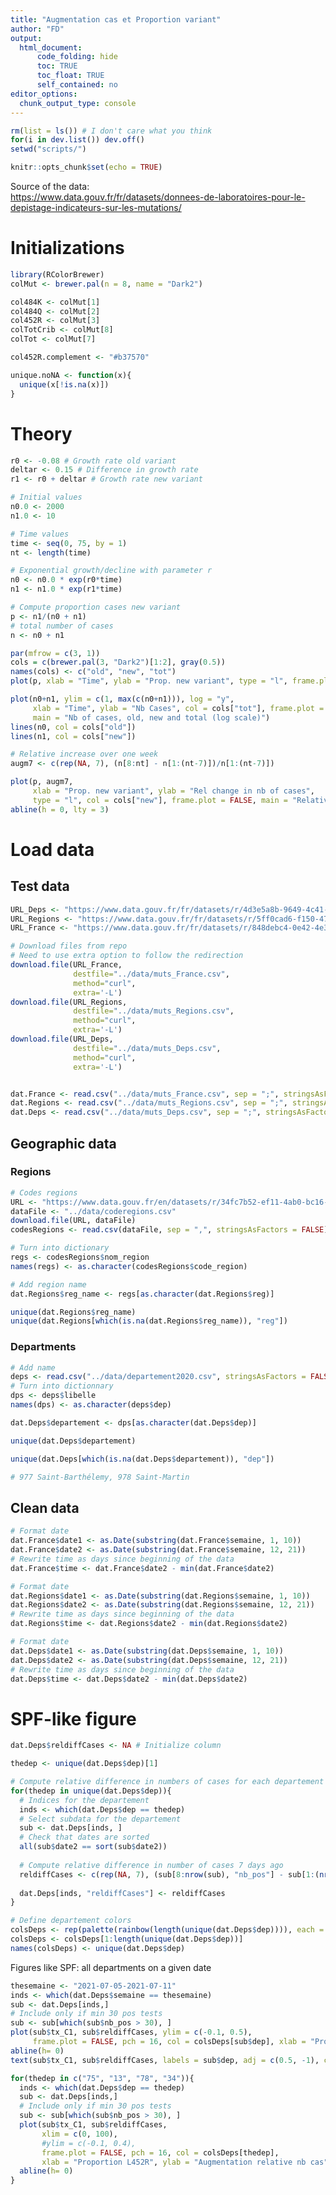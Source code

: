 ```yaml
---
title: "Augmentation cas et Proportion variant"
author: "FD"
output: 
  html_document: 
      code_folding: hide
      toc: TRUE
      toc_float: TRUE
      self_contained: no
editor_options:
  chunk_output_type: console
---
```


```r
rm(list = ls()) # I don't care what you think
for(i in dev.list()) dev.off()
setwd("scripts/")
```

```r
knitr::opts_chunk$set(echo = TRUE)
```


Source of the data:  
<https://www.data.gouv.fr/fr/datasets/donnees-de-laboratoires-pour-le-depistage-indicateurs-sur-les-mutations/>

# Initializations

```r
library(RColorBrewer)
colMut <- brewer.pal(n = 8, name = "Dark2")

col484K <- colMut[1]
col484Q <- colMut[2]
col452R <- colMut[3]
colTotCrib <- colMut[8]
colTot <- colMut[7]

col452R.complement <- "#b37570"
```

```r
unique.noNA <- function(x){
  unique(x[!is.na(x)])
}
```


# Theory

```r
r0 <- -0.08 # Growth rate old variant
deltar <- 0.15 # Difference in growth rate
r1 <- r0 + deltar # Growth rate new variant

# Initial values
n0.0 <- 2000
n1.0 <- 10

# Time values  
time <- seq(0, 75, by = 1)
nt <- length(time)

# Exponential growth/decline with parameter r
n0 <- n0.0 * exp(r0*time)
n1 <- n1.0 * exp(r1*time)

# Compute proportion cases new variant
p <- n1/(n0 + n1)
# total number of cases
n <- n0 + n1
```


```r
par(mfrow = c(3, 1))
cols = c(brewer.pal(3, "Dark2")[1:2], gray(0.5))
names(cols) <- c("old", "new", "tot")
plot(p, xlab = "Time", ylab = "Prop. new variant", type = "l", frame.plot = FALSE, col = cols["new"], main = "Proportion new variant over time")

plot(n0+n1, ylim = c(1, max(c(n0+n1))), log = "y", 
     xlab = "Time", ylab = "Nb Cases", col = cols["tot"], frame.plot = FALSE, type = "l", lty = 2, 
     main = "Nb of cases, old, new and total (log scale)")
lines(n0, col = cols["old"])
lines(n1, col = cols["new"])

# Relative increase over one week
augm7 <- c(rep(NA, 7), (n[8:nt] - n[1:(nt-7)])/n[1:(nt-7)])

plot(p, augm7, 
     xlab = "Prop. new variant", ylab = "Rel change in nb of cases", 
     type = "l", col = cols["new"], frame.plot = FALSE, main = "Relative change in nb of cases as function of prop. new variant")
abline(h = 0, lty = 3)
```


# Load data 

## Test data

```r
URL_Deps <- "https://www.data.gouv.fr/fr/datasets/r/4d3e5a8b-9649-4c41-86ec-5420eb6b530c"
URL_Regions <- "https://www.data.gouv.fr/fr/datasets/r/5ff0cad6-f150-47ea-a4e0-57e354c1b2a4"
URL_France <- "https://www.data.gouv.fr/fr/datasets/r/848debc4-0e42-4e3b-a176-afc285ed5401"
```


```r
# Download files from repo
# Need to use extra option to follow the redirection
download.file(URL_France, 
              destfile="../data/muts_France.csv",
              method="curl",
              extra='-L')
download.file(URL_Regions, 
              destfile="../data/muts_Regions.csv",
              method="curl",
              extra='-L')
download.file(URL_Deps, 
              destfile="../data/muts_Deps.csv",
              method="curl",
              extra='-L')


dat.France <- read.csv("../data/muts_France.csv", sep = ";", stringsAsFactors = FALSE)
dat.Regions <- read.csv("../data/muts_Regions.csv", sep = ";", stringsAsFactors = FALSE)
dat.Deps <- read.csv("../data/muts_Deps.csv", sep = ";", stringsAsFactors = FALSE)

```


## Geographic data

### Regions 

```r
# Codes regions
URL <- "https://www.data.gouv.fr/en/datasets/r/34fc7b52-ef11-4ab0-bc16-e1aae5c942e7"
dataFile <- "../data/coderegions.csv"
download.file(URL, dataFile)
codesRegions <- read.csv(dataFile, sep = ",", stringsAsFactors = FALSE)

# Turn into dictionary
regs <- codesRegions$nom_region
names(regs) <- as.character(codesRegions$code_region)
```

```r
# Add region name
dat.Regions$reg_name <- regs[as.character(dat.Regions$reg)]

unique(dat.Regions$reg_name)
unique(dat.Regions[which(is.na(dat.Regions$reg_name)), "reg"])


```


### Departments

```r
# Add name
deps <- read.csv("../data/departement2020.csv", stringsAsFactors = FALSE)
# Turn into dictionnary
dps <- deps$libelle
names(dps) <- as.character(deps$dep)
```

```r
dat.Deps$departement <- dps[as.character(dat.Deps$dep)]

unique(dat.Deps$departement)

unique(dat.Deps[which(is.na(dat.Deps$departement)), "dep"])

# 977 Saint-Barthélemy, 978 Saint-Martin
```

## Clean data

```r
# Format date
dat.France$date1 <- as.Date(substring(dat.France$semaine, 1, 10))
dat.France$date2 <- as.Date(substring(dat.France$semaine, 12, 21))
# Rewrite time as days since beginning of the data
dat.France$time <- dat.France$date2 - min(dat.France$date2)
```


```r
# Format date
dat.Regions$date1 <- as.Date(substring(dat.Regions$semaine, 1, 10))
dat.Regions$date2 <- as.Date(substring(dat.Regions$semaine, 12, 21))
# Rewrite time as days since beginning of the data
dat.Regions$time <- dat.Regions$date2 - min(dat.Regions$date2)
```


```r
# Format date
dat.Deps$date1 <- as.Date(substring(dat.Deps$semaine, 1, 10))
dat.Deps$date2 <- as.Date(substring(dat.Deps$semaine, 12, 21))
# Rewrite time as days since beginning of the data
dat.Deps$time <- dat.Deps$date2 - min(dat.Deps$date2)
```

# SPF-like figure

```r
dat.Deps$reldiffCases <- NA # Initialize column

thedep <- unique(dat.Deps$dep)[1]

# Compute relative difference in numbers of cases for each departement
for(thedep in unique(dat.Deps$dep)){
  # Indices for the departement
  inds <- which(dat.Deps$dep == thedep)
  # Select subdata for the departement
  sub <- dat.Deps[inds, ]
  # Check that dates are sorted
  all(sub$date2 == sort(sub$date2)) 
  
  # Compute relative difference in number of cases 7 days ago
  reldiffCases <- c(rep(NA, 7), (sub[8:nrow(sub), "nb_pos"] - sub[1:(nrow(sub)-7), "nb_pos"])/sub[1:(nrow(sub)-7), "nb_pos"])
  
  dat.Deps[inds, "reldiffCases"] <- reldiffCases
}

# Define departement colors
colsDeps <- rep(palette(rainbow(length(unique(dat.Deps$dep)))), each = 15)
colsDeps <- colsDeps[1:length(unique(dat.Deps$dep))]
names(colsDeps) <- unique(dat.Deps$dep)
```


Figures like SPF: all departments on a given date

```r
thesemaine <- "2021-07-05-2021-07-11"
inds <- which(dat.Deps$semaine == thesemaine)
sub <- dat.Deps[inds,]
# Include only if min 30 pos tests
sub <- sub[which(sub$nb_pos > 30), ]
plot(sub$tx_C1, sub$reldiffCases, ylim = c(-0.1, 0.5), 
     frame.plot = FALSE, pch = 16, col = colsDeps[sub$dep], xlab = "Proportion L452R", ylab = "Augmentation relative nb cas", main = paste0(thesemaine, ", tous deps"))
abline(h= 0)
text(sub$tx_C1, sub$reldiffCases, labels = sub$dep, adj = c(0.5, -1), cex = 0.5)
```


```r
for(thedep in c("75", "13", "78", "34")){
  inds <- which(dat.Deps$dep == thedep)
  sub <- dat.Deps[inds,]
  # Include only if min 30 pos tests
  sub <- sub[which(sub$nb_pos > 30), ]
  plot(sub$tx_C1, sub$reldiffCases, 
       xlim = c(0, 100),
       #ylim = c(-0.1, 0.4), 
       frame.plot = FALSE, pch = 16, col = colsDeps[thedep],
       xlab = "Proportion L452R", ylab = "Augmentation relative nb cas", main = paste0("Department ", thedep, ", toutes dates"))
  abline(h= 0)
}

```

